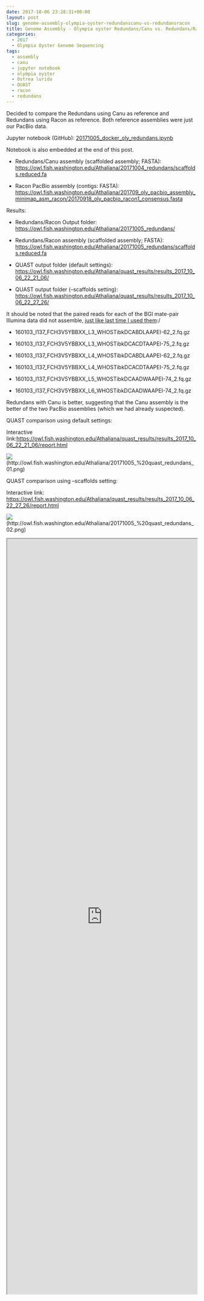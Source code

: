 ```yaml
---
date: 2017-10-06 23:28:31+00:00
layout: post
slug: genome-assembly-olympia-oyster-redundanscanu-vs-redundansracon
title: Genome Assembly - Olympia oyster Redundans/Canu vs. Redundans/Racon
categories:
  - 2017
  - Olympia Oyster Genome Sequencing
tags:
  - assembly
  - canu
  - jupyter notebook
  - olympia oyster
  - Ostrea lurida
  - QUAST
  - racon
  - redundans
---
```


Decided to compare the Redundans using Canu as reference and Redundans using Racon as reference. Both reference assemblies were just our PacBio data.

Jupyter notebook (GitHub): [20171005_docker_oly_redundans.ipynb](https://github.com/sr320/LabDocs/blob/master/jupyter_nbs/sam/20171005_docker_oly_redundans.ipynb)

Notebook is also embedded at the end of this post.





  * Redundans/Canu assembly (scaffolded assembly; FASTA): [https://owl.fish.washington.edu/Athaliana/20171004_redundans/scaffolds.reduced.fa](http://owl.fish.washington.edu/Athaliana/20171004_redundans/scaffolds.reduced.fa)



  * Racon PacBio assembly (contigs: FASTA): [https://owl.fish.washington.edu/Athaliana/201709_oly_pacbio_assembly_minimap_asm_racon/20170918_oly_pacbio_racon1_consensus.fasta](http://owl.fish.washington.edu/Athaliana/201709_oly_pacbio_assembly_minimap_asm_racon/20170918_oly_pacbio_racon1_consensus.fasta)






Results:





  * Redundans/Racon Output folder: [https://owl.fish.washington.edu/Athaliana/20171005_redundans/](http://owl.fish.washington.edu/Athaliana/20171005_redundans/)



  * Redundans/Racon assembly (scaffolded assembly; FASTA): [https://owl.fish.washington.edu/Athaliana/20171005_redundans/scaffolds.reduced.fa](http://owl.fish.washington.edu/Athaliana/20171005_redundans/scaffolds.reduced.fa)



  * QUAST output folder (default settings): [https://owl.fish.washington.edu/Athaliana/quast_results/results_2017_10_06_22_21_06/](http://owl.fish.washington.edu/Athaliana/quast_results/results_2017_10_06_22_21_06/)



  * QUAST output folder (--scaffolds setting): [https://owl.fish.washington.edu/Athaliana/quast_results/results_2017_10_06_22_27_26/](http://owl.fish.washington.edu/Athaliana/quast_results/results_2017_10_06_22_27_26/)






It should be noted that the paired reads for each of the BGI mate-pair Illumina data did not assemble, [just like last time I used them](https://robertslab.github.io/sams-notebook/posts/2017-10-05-genome-assembly-olympia-oyster-redundans-with-illumina-pacbio/):/





  * 160103_I137_FCH3V5YBBXX_L3_WHOSTibkDCABDLAAPEI-62_2.fq.gz


  * 160103_I137_FCH3V5YBBXX_L3_WHOSTibkDCACDTAAPEI-75_2.fq.gz


  * 160103_I137_FCH3V5YBBXX_L4_WHOSTibkDCABDLAAPEI-62_2.fq.gz


  * 160103_I137_FCH3V5YBBXX_L4_WHOSTibkDCACDTAAPEI-75_2.fq.gz


  * 160103_I137_FCH3V5YBBXX_L5_WHOSTibkDCAADWAAPEI-74_2.fq.gz


  * 160103_I137_FCH3V5YBBXX_L6_WHOSTibkDCAADWAAPEI-74_2.fq.gz



Redundans with Canu is better, suggesting that the Canu assembly is the better of the two PacBio assemblies (which we had already suspected).

QUAST comparison using default settings:

Interactive link:[https://owl.fish.washington.edu/Athaliana/quast_results/results_2017_10_06_22_21_06/report.html](http://owl.fish.washington.edu/Athaliana/quast_results/results_2017_10_06_22_21_06/report.html)

![](https://owl.fish.washington.edu/Athaliana/20171005_%20quast_redundans_01.png)(http://owl.fish.washington.edu/Athaliana/20171005_%20quast_redundans_01.png)

QUAST comparison using --scaffolds setting:

Interactive link: [https://owl.fish.washington.edu/Athaliana/quast_results/results_2017_10_06_22_27_26/report.html](http://owl.fish.washington.edu/Athaliana/quast_results/results_2017_10_06_22_27_26/report.html)

![](https://owl.fish.washington.edu/Athaliana/20171005_%20quast_redundans_02.png)(http://owl.fish.washington.edu/Athaliana/20171005_%20quast_redundans_02.png)

<iframe src="https://nbviewer.jupyter.org/github/sr320/LabDocs/blob/master/jupyter_nbs/sam/20171005_docker_oly_redundans.ipynb" width="100%" height="2000" scrolling="yes"></iframe>
